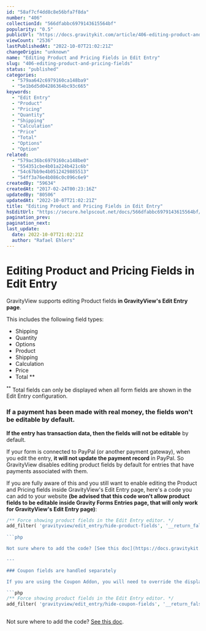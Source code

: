 ```yaml
---
id: "58af7cf4dd8c8e56bfa7f8da"
number: "406"
collectionId: "566dfabbc6979143615564bf"
popularity: "0.5"
publicUrl: "https://docs.gravitykit.com/article/406-editing-product-and-pricing-fields"
viewCount: "2536"
lastPublishedAt: "2022-10-07T21:02:21Z"
changeOrigin: "unknown"
name: "Editing Product and Pricing Fields in Edit Entry"
slug: "406-editing-product-and-pricing-fields"
status: "published"
categories: 
  - "579aa642c6979160ca148ba9"
  - "5e1b6d5d04286364bc93c665"
keywords: 
  - "Edit Entry"
  - "Product"
  - "Pricing"
  - "Quantity"
  - "Shipping"
  - "Calculation"
  - "Price"
  - "Total"
  - "Options"
  - "Option"
related: 
  - "579ac36bc6979160ca148be0"
  - "554351cbe4b01a224b421c6b"
  - "54c67bb9e4b0512429885513"
  - "54ff3a76e4b086c0c096c6e9"
createdBy: "59634"
createdAt: "2017-02-24T00:23:16Z"
updatedBy: "80506"
updatedAt: "2022-10-07T21:02:21Z"
title: "Editing Product and Pricing Fields in Edit Entry"
hsEditUrl: "https://secure.helpscout.net/docs/566dfabbc6979143615564bf/article/58af7cf4dd8c8e56bfa7f8da"
pagination_prev: 
pagination_next: 
last_update:
  date: 2022-10-07T21:02:21Z
  author: "Rafael Ehlers"
---
```


# Editing Product and Pricing Fields in Edit Entry

GravityView supports editing Product fields **in GravityView's Edit Entry page**.

This includes the following field types:

- Shipping
- Quantity
- Options
- Product
- Shipping
- Calculation
- Price
- Total \*\*

<sup>\*\*</sup> Total fields can only be displayed when all form fields are shown in the Edit Entry configuration.

### If a payment has been made with real money, the fields won't be editable by default.

**If the entry has transaction data, then the fields will not be editable** by default.

If your form is connected to PayPal (or another payment gateway), when you edit the entry, **it will not update the payment record** in PayPal. So GravityView disables editing product fields by default for entries that have payments associated with them.

If you are fully aware of this and you still want to enable editing the Product and Pricing fields inside GravityView's Edit Entry page, here's a code you can add to your website **(be advised that this code won't allow product fields to be editable inside Gravity Forms Entries page, that will only work for GravityView's Edit Entry page)**:

```php
/** Force showing product fields in the Edit Entry editor. */
add_filter( 'gravityview/edit_entry/hide-product-fields', '__return_false' );
	
```php

Not sure where to add the code? [See this doc](https://docs.gravitykit.com/article/210-where-to-put-code-samples).

---

### Coupon fields are handled separately

If you are using the Coupon Addon, you will need to override the display of the field separately. You can override the coupon field using the `gravityview/edit_entry/hide-coupon-fields` filter like so:

```php
/** Force showing product fields in the Edit Entry editor. */
add_filter( 'gravityview/edit_entry/hide-coupon-fields', '__return_false' );
	
```

Not sure where to add the code? [See this doc](https://docs.gravitykit.com/article/210-where-to-put-code-samples).